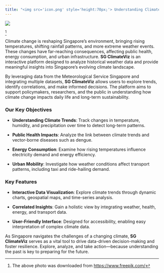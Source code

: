 ```yaml
---
title: "<img src='icon.png' style='height:70px;'> Understanding Climate Change in Singapore"
---
```


![](images/clipboard-3285200596.png)

[^1]

[^1]: The above photo was downloaded from <https://www.freepik.com/>

Climate change is reshaping Singapore’s environment, bringing rising temperatures, shifting rainfall patterns, and more extreme weather events. These changes have far-reaching consequences, affecting public health, energy consumption, and urban infrastructure. **SG ClimateViz** is an interactive platform designed to analyze historical weather data and provide meaningful insights into Singapore’s evolving climate landscape.

By leveraging data from the Meteorological Service Singapore and integrating multiple datasets, **SG ClimateViz** allows users to explore trends, identify correlations, and make informed decisions. The platform aims to support policymakers, researchers, and the public in understanding how climate change impacts daily life and long-term sustainability.

### **Our Key Objectives**

-   **Understanding Climate Trends**: Track changes in temperature, humidity, and precipitation over time to detect long-term patterns.

-   **Public Health Impacts**: Analyze the link between climate trends and vector-borne diseases such as dengue.

-   **Energy Consumption**: Examine how rising temperatures influence electricity demand and energy efficiency.

-   **Urban Mobility**: Investigate how weather conditions affect transport patterns, including taxi and ride-hailing demand.

### **Key Features**

-   **Interactive Data Visualization**: Explore climate trends through dynamic charts, geospatial maps, and time-series analysis.

-   **Correlated Insights**: Gain a holistic view by integrating weather, health, energy, and transport data.

-   **User-Friendly Interface**: Designed for accessibility, enabling easy interpretation of complex climate data.

As Singapore navigates the challenges of a changing climate, **SG ClimateViz** serves as a vital tool to drive data-driven decision-making and foster resilience. Explore, analyze, and take action—because understanding the past is key to preparing for the future.
